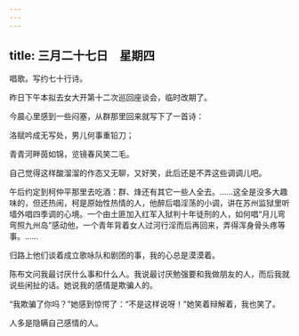 ```yaml
---
---
---
```

title: 三月二十七日　星期四
---




唱歌。写约七十行诗。

昨日下午本拟去女大开第十二次巡回座谈会，临时改期了。

今晨心里感到一些闷塞，从群那里回来就写下了一首诗：

洛赋吟成无写处，男儿何事重铅刀；

青青河畔茵如锦，览镜春风笑二毛。

自己觉得这样酸溜溜的作态又无聊，又好笑，此后还是不弄这些调调儿吧。

午后约定到柯仲平那里去吃酒：群、烽还有其它一些人全去。……这全是没多大趣味的，但还热闹，柯是原始性热情的人，他醉后唱淫荡的小调，讲在苏州监狱里听墙外唱四季调的心境。一个由土匪加入红军入狱判十年徒刑的人，如何唱“月儿弯弯照九州岛”感动他，一个青年背着女人过河行淫而后再回来，弄得浑身骨头疼等事。……

归路上他们谈着成立歌咏队和剧团的事，我的心总是漠漠着。

陈布文问我最讨厌什么事和什么人。我说最讨厌勉强要和我做朋友的人，而后我就说些闲扯的话。她说我的感情是欺骗人的。

“我欺骗了你吗？”她感到惊愕了：“不是这样说呀！”她笑着辩解着，我也笑了。

人多是隐瞒自己感情的人。